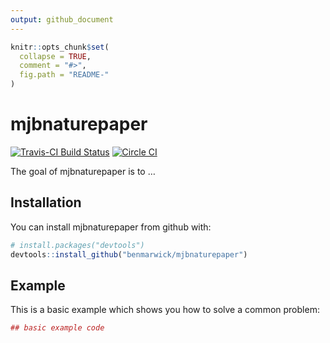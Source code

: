 ```yaml
---
output: github_document
---
```


<!-- README.md is generated from README.Rmd. Please edit that file -->

```r
knitr::opts_chunk$set(
  collapse = TRUE,
  comment = "#>",
  fig.path = "README-"
)
```

# mjbnaturepaper

[![Travis-CI Build Status](https://travis-ci.org/benmarwick/mjbnaturepaper.svg?branch=master)](https://travis-ci.org/benmarwick/mjbnaturepaper) [![Circle CI](https://circleci.com/gh/benmarwick/mjbnaturepaper?style=shield&circle-token=:circle-token)](https://circleci.com/gh/benmarwick/mjbnaturepaper)

The goal of mjbnaturepaper is to ...

## Installation

You can install mjbnaturepaper from github with:

```r
# install.packages("devtools")
devtools::install_github("benmarwick/mjbnaturepaper")
```

## Example

This is a basic example which shows you how to solve a common problem:

```r
## basic example code
```

